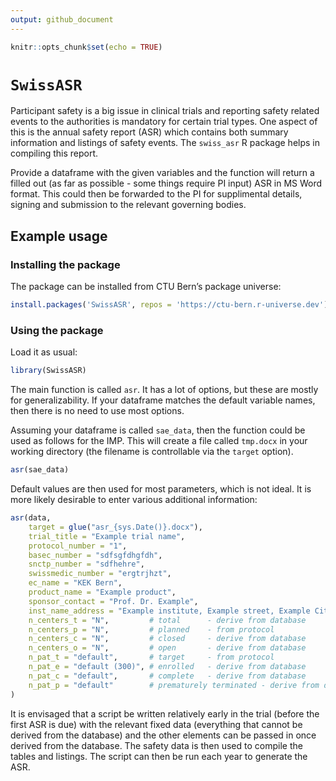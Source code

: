 ```yaml
---
output: github_document
---
```


<!-- README.md is generated from README.Rmd. Please edit that file -->

```r
knitr::opts_chunk$set(echo = TRUE)
```

# `SwissASR`

Participant safety is a big issue in clinical trials and reporting safety related events to the authorities is mandatory for certain trial types. One aspect of this is the annual safety report (ASR) which contains both summary information and listings of safety events. The `swiss_asr` R package helps in compiling this report.

Provide a dataframe with the given variables and the function will return a filled out (as far as possible - some things require PI input) ASR in MS Word format. This could then be forwarded to the PI for supplimental details, signing and submission to the relevant governing bodies.

## Example usage 

### Installing the package

The package can be installed from CTU Bern's package universe:

```r
install.packages('SwissASR', repos = 'https://ctu-bern.r-universe.dev')
```

### Using the package 

Load it as usual:

```r
library(SwissASR)
```

The main function is called `asr`. It has a lot of options, but these are mostly for generalizability. If your dataframe matches the default variable names, then there is no need to use most options.

Assuming your dataframe is called `sae_data`, then the function could be used as follows for the IMP. This will create a file called `tmp.docx` in your working directory (the filename is controllable via the `target` option). 

```r
asr(sae_data)
```

Default values are then used for most parameters, which is not ideal. It is more likely desirable to enter various additional information:

```r
asr(data,
    target = glue("asr_{sys.Date()}.docx"),
    trial_title = "Example trial name", 
    protocol_number = "1", 
    basec_number = "sdfsgfdhgfdh", 
    snctp_number = "sdfhehre", 
    swissmedic_number = "ergtrjhzt", 
    ec_name = "KEK Bern", 
    product_name = "Example product", 
    sponsor_contact = "Prof. Dr. Example", 
    inst_name_address = "Example institute, Example street, Example City", 
    n_centers_t = "N",         # total      - derive from database
    n_centers_p = "N",         # planned    - from protocol
    n_centers_c = "N",         # closed     - derive from database
    n_centers_o = "N",         # open       - derive from database
    n_pat_t = "default",       # target     - from protocol
    n_pat_e = "default (300)", # enrolled   - derive from database
    n_pat_c = "default",       # complete   - derive from database
    n_pat_p = "default"        # prematurely terminated - derive from database
)
```

It is envisaged that a script be written relatively early in the trial (before the first ASR is due) with the relevant fixed data (everything that cannot be derived from the database) and the other elements can be passed in once derived from the database. The safety data is then used to compile the tables and listings. The script can then be run each year to generate the ASR.



